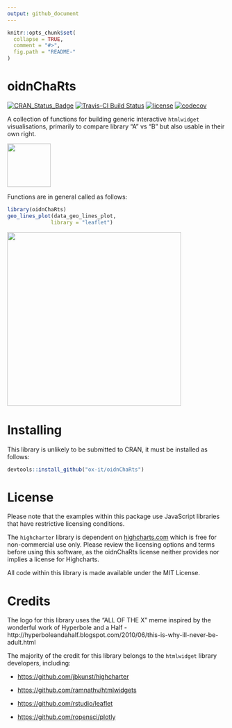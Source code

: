 ```yaml
---
output: github_document
---
```


<!-- README.md is generated from README.Rmd. Please edit that file -->

```r
knitr::opts_chunk$set(
  collapse = TRUE,
  comment = "#>",
  fig.path = "README-"
)
```

# oidnChaRts

[![CRAN_Status_Badge](http://www.r-pkg.org/badges/version/oidnChaRts)](https://cran.r-project.org/package=oidnChaRts)
[![Travis-CI Build Status](https://travis-ci.org/ox-it/oidnChaRts.svg?branch=master)](https://travis-ci.org/ox-it/oidnChaRts)
[![license](https://img.shields.io/github/license/mashape/apistatus.svg)]()
[![codecov](https://codecov.io/gh/ox-it/oidnChaRts/branch/master/graph/badge.svg)](https://codecov.io/gh/ox-it/oidnChaRts)


A collection of functions for building generic interactive `htmlwidget` visualisations, primarily to compare library "A" vs "B" but also usable in their own right.

<img src="data-raw/oidnChaRt-sticker.png" width="100px">

Functions are in general called as follows:

```r
library(oidnChaRts)
geo_lines_plot(data_geo_lines_plot, 
              library = "leaflet")
```
<img src="README-geo_lines_map.png" width="400">

# Installing

This library is unlikely to be submitted to CRAN, it must be installed as follows:

```r
devtools::install_github("ox-it/oidnChaRts")
```

# License

Please note that the examples within this package use JavaScript libraries that have restrictive licensing conditions.

The `highcharter` library is dependent on [highcharts.com](highcharts.com) which is free for non-commercial use only. Please review the licensing options and terms before using this software, as the oidnChaRts license neither provides nor implies a license for Highcharts. 

All code within this library is made available under the MIT License.

# Credits

The logo for this library uses the "ALL OF THE X" meme inspired by the wonderful work of Hyperbole and a Half - http://hyperboleandahalf.blogspot.com/2010/06/this-is-why-ill-never-be-adult.html

The majority of the credit for this library belongs to the `htmlwidget` library developers, including:

- [https://github.com/jbkunst/highcharter](https://github.com/jbkunst/highcharter)

- [https://github.com/ramnathv/htmlwidgets](https://github.com/ramnathv/htmlwidgets)

- [https://github.com/rstudio/leaflet](https://github.com/rstudio/leaflet)

- [https://github.com/ropensci/plotly](https://github.com/ropensci/plotly)
